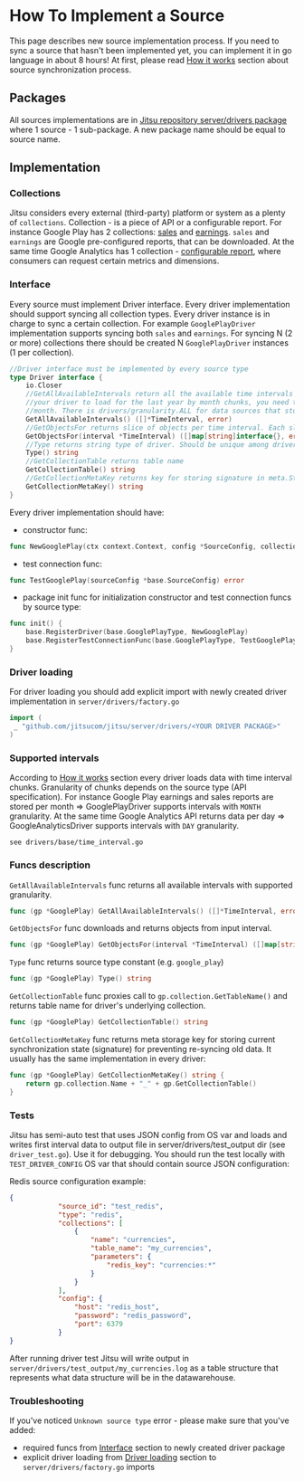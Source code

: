 # How To Implement a Source

This page describes new source implementation process. If you need to sync a source that hasn't been implemented yet,
you can implement it in go language in about 8 hours! At first, please read [How it works](/docs/sources-configuration#how-it-works) section
about source synchronization process.

## Packages

All sources implementations are in [Jitsu repository server/drivers package](https://github.com/jitsucom/jitsu/tree/master/server/drivers) where 1 source - 1 sub-package.
A new package name should be equal to source name.

## Implementation

### Collections
Jitsu considers every external (third-party) platform or system as a plenty of `collections`. Collection - is a piece of API or a configurable report.
For instance Google Play has 2 collections: [sales](https://support.google.com/books/partner/answer/3323314?hl=en&ref_topic=3324029) and [earnings](https://support.google.com/books/partner/answer/3324058?hl=en).
`sales` and `earnings` are Google pre-configured reports, that can be downloaded.
At the same time Google Analytics has 1 collection - [configurable report](https://developers.google.com/analytics/devguides/reporting/core/v4), where consumers can request certain metrics and dimensions.

### Interface
Every source must implement Driver interface. Every driver implementation should support syncing all collection types.
Every driver instance is in charge to sync a certain collection. For example `GooglePlayDriver` implementation supports syncing both `sales` and `earnings`.
For syncing N (2 or more) collections there should be created N `GooglePlayDriver` instances (1 per collection).

```go
//Driver interface must be implemented by every source type
type Driver interface {
	io.Closer
	//GetAllAvailableIntervals return all the available time intervals for data loading. It means, that if you want
	//your driver to load for the last year by month chunks, you need to return 12 time intervals, each covering one
	//month. There is drivers/granularity.ALL for data sources that store data which may not be split by date.
	GetAllAvailableIntervals() ([]*TimeInterval, error)
	//GetObjectsFor returns slice of objects per time interval. Each slice element is one object from the data source.
	GetObjectsFor(interval *TimeInterval) ([]map[string]interface{}, error)
	//Type returns string type of driver. Should be unique among drivers
	Type() string
	//GetCollectionTable returns table name
	GetCollectionTable() string
	//GetCollectionMetaKey returns key for storing signature in meta.Storage
	GetCollectionMetaKey() string
}
```

Every driver implementation should have:

- constructor func:
```go
func NewGooglePlay(ctx context.Context, config *SourceConfig, collection *Collection) (Driver, error)
```

- test connection func:
```go
func TestGooglePlay(sourceConfig *base.SourceConfig) error
```

- package init func for initialization constructor and test connection funcs by source type:
```go
func init() {
	base.RegisterDriver(base.GooglePlayType, NewGooglePlay)
	base.RegisterTestConnectionFunc(base.GooglePlayType, TestGooglePlay)
}
```

### Driver loading
For driver loading you should add explicit import with newly created driver implementation in `server/drivers/factory.go`
```go
import (
 _ "github.com/jitsucom/jitsu/server/drivers/<YOUR DRIVER PACKAGE>"
)
```


### Supported intervals
According to [How it works](/docs/sources-configuration#how-it-works) section every driver loads data with time interval chunks.
Granularity of chunks depends on the source type (API specification). For instance Google Play earnings and sales reports are stored per month =>
GooglePlayDriver supports intervals with `MONTH` granularity. At the same time Google Analytics API returns data per day => GoogleAnalyticsDriver supports
intervals with `DAY` granularity.

`see drivers/base/time_interval.go`

### Funcs description

`GetAllAvailableIntervals` func returns all available intervals with supported granularity.

```go
func (gp *GooglePlay) GetAllAvailableIntervals() ([]*TimeInterval, error)
```

`GetObjectsFor` func downloads and returns objects from input interval.
```go
func (gp *GooglePlay) GetObjectsFor(interval *TimeInterval) ([]map[string]interface{}, error)
```

`Type` func returns source type constant (e.g. `google_play`)
```go
func (gp *GooglePlay) Type() string
```

`GetCollectionTable` func proxies call to `gp.collection.GetTableName()` and returns table name for driver's underlying collection.
```go
func (gp *GooglePlay) GetCollectionTable() string
```

`GetCollectionMetaKey` func returns meta storage key for storing current synchronization state (signature) for preventing
re-syncing old data. It usually has the same implementation in every driver:

```go
func (gp *GooglePlay) GetCollectionMetaKey() string {
	return gp.collection.Name + "_" + gp.GetCollectionTable()
}
```

### Tests

Jitsu has semi-auto test that uses JSON config from OS var and loads and writes first interval data to output file in server/drivers/test_output dir (see `driver_test.go`).
Use it for debugging. You should run the test locally with `TEST_DRIVER_CONFIG` OS var that should contain source JSON configuration:

Redis source configuration example:
```json
{
            "source_id": "test_redis",
            "type": "redis",
            "collections": [
                {
                    "name": "currencies",
                    "table_name": "my_currencies",
                    "parameters": {
                        "redis_key": "currencies:*"
                    }
                }
            ],
            "config": {
                "host": "redis_host",
                "password": "redis_password",
                "port": 6379
            }
}
```

After running driver test Jitsu will write output in `server/drivers/test_output/my_currencies.log` as a table structure that represents
what data structure will be in the datawarehouse.

### Troubleshooting

If you've noticed `Unknown source type` error - please make sure that you've added:
- required funcs from [Interface](#interface) section to newly created driver package
- explicit driver loading from [Driver loading](#driver-loading) section to `server/drivers/factory.go` imports
